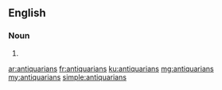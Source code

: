 ==English==

===Noun===
{{head|en|plural}}

# {{plural of|antiquarian|lang=en|nocat=1}}

[[ar:antiquarians]]
[[fr:antiquarians]]
[[ku:antiquarians]]
[[mg:antiquarians]]
[[my:antiquarians]]
[[simple:antiquarians]]